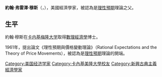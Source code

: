'''約翰·弗雷澤·穆斯'''（{{lang-en|John Fraser Muth}}，{{bd|1930年|9月27日|2005年|10月23日|catIdx=Muth, John F.}}），美國經濟學家，被認為是[[理性預期|理性預期]]理論之父。
==生平==
約翰·穆斯在[[卡内基梅隆大学|卡内基梅隆大学]]取得[[數理經濟學|數理經濟學]]博士。

1961年，提出論文《理性預期與價格變動理論》（Rational Expectations and the Theory of Price Movements），被認為是[[理性預期|理性預期]]理論的開端。
{{Authority control}}
{{Economist-stub}}
{{DEFAULTSORT:Muth, John F.}}
[[Category:美国经济学家|Category:美国经济学家]]
[[Category:卡內基美隆大學校友|Category:卡內基美隆大學校友]]
[[Category:新興古典主義經濟學家|Category:新興古典主義經濟學家]]